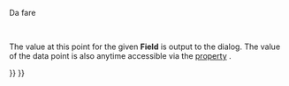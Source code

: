 <languages/>

<div class="mw-translate-fuzzy">
{{Docnav/it
|[[FEM_PostFilterLinearizedStresses/it|Stress linearization plot]]
|[[FEM_PostCreateFunctions/it|Filter functions]]
|[[FEM_Workbench/it|FEM]]
|IconL=FEM_PostFilterLinearizedStresses.svg
|IconR=Fem_CompPostCreateFunctions.png
|IconC=Workbench_FEM.svg
}}
</div>

<div class="mw-translate-fuzzy">
{{GuiCommand/it|Name=FEM_PostCreateDataAtPointFilter|Name/it=FEM PostCreateDataAtPointFilter|Icon=Fem-post-filter-data-at-point.png|MenuLocation= Risultati → Data at point filter ||Workbenches=[[FEM_Workbench/it|FEM]]|Shortcut=|SeeAlso=[[FEM_tutorial/it|Tutorial FEM]]}}
</div>

<span id="Description"></span>
{{FEM Tools navi/it}}

<div class="mw-translate-fuzzy">
Da fare
</div>

<span id="Usage"></span>
{{Userdocnavi/it}}

<div class="mw-translate-fuzzy">
<br />
</div>

The value at this point for the given '''Field''' is output to the dialog. The value of the data point is also anytime accessible via the [[Property_View|property]] {{PropertyData|Point Data}}.


<div class="mw-translate-fuzzy">
{{Docnav/it
|[[FEM_PostFilterLinearizedStresses/it|Stress linearization plot]]
|[[FEM_PostCreateFunctions/it|Filter functions]]
|[[FEM_Workbench/it|FEM]]
|IconL=FEM_PostFilterLinearizedStresses.svg
|IconR=Fem_CompPostCreateFunctions.png
|IconC=Workbench_FEM.svg
}}
</div>

{{FEM_Tools_navi{{#translation:}}}}
{{Userdocnavi{{#translation:}}}}